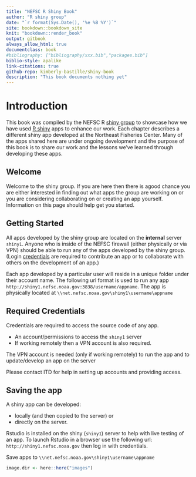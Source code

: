 ```yaml
---
title: "NEFSC R Shiny Book"
author: "R shiny group"
date: "`r format(Sys.Date(), '%e %B %Y')`"
site: bookdown::bookdown_site
knit: "bookdown::render_book"
output: gitbook
always_allow_html: true
documentclass: book
#bibliography: ["bibliography/xxx.bib","packages.bib"]
biblio-style: apalike
link-citations: true
github-repo: kimberly-bastille/shiny-book
description: "This book documents nothing yet"
---
```


# Introduction

This book was compiled by the NEFSC R [shiny group](#group) to showcase how we have used [R shiny](https://shiny.rstudio.com/) apps to enhance our work. Each chapter describes a different shiny app developed at the Northeast Fisheries Center. Many of the apps shared here are under ongoing development and the purpose of this book is to share our work and the lessons we've learned through developing these apps. 

## Welcome

Welcome to the shiny group. If you are here then there is agood chance you are either interested in finding out what apps the group are working on or you are considering collaborating on or creating an app yourself. Information on this page should help get you started.

## Getting Started

All apps developed by the shiny group are located on the **internal** server `shiny1`. Anyone who is inside of the NEFSC firewall (either physically or via VPN) should be able to run any of the apps developed by the shiny group. (Login [credentials](#creds) are required to contribute an app or to collaborate with others on the development of an app.) 

Each app developed by a particular user will reside in a unique folder under their account name. The following url format is used to run any app `http://shiny1.nefsc.noaa.gov:3838/username/appname`. The app is physically located at `\\net.nefsc.noaa.gov\shiny1\username\appname` 

## Required Credentials {#creds}

Credentials are required to access the source code of any app.

* An account/permissions to access the `shiny1` server
* If working remotely then a VPN account is also required.

The VPN account is needed (only if working remotely) to run the app and to update/develop an app on the server

Please contact ITD for help in setting up accounts and providing access.

## Saving the app

A shiny app can be developed:

* locally (and then copied to the server) or
* directly on the server. 

Rstudio is installed on the shiny (`shiny1`) server to help with live testing of an app. To launch Rstudio in a browser use the following url: `http://shiny1.nefsc.noaa.gov` then log in with credentials.

Save apps to `\\net.nefsc.noaa.gov\shiny1\username\appname`








```r
image.dir <- here::here("images")
```




